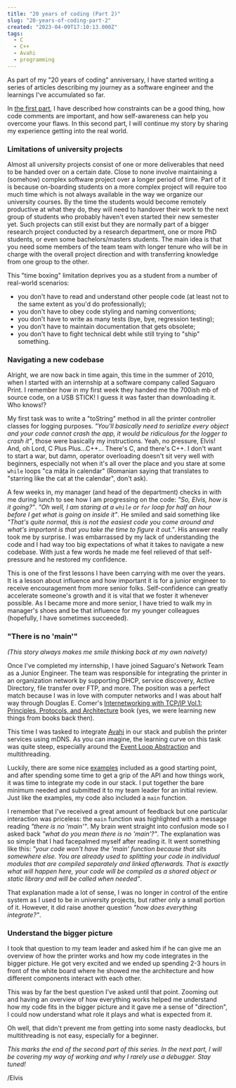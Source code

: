```yaml
---
title: "20 years of coding (Part 2)"
slug: "20-years-of-coding-part-2"
created: "2023-04-09T17:10:13.000Z"
tags:
  - C
  - C++
  - Avahi
  - programming
---
```


As part of my "20 years of coding" anniversary, I have started writing a series
of articles describing my journey as a software engineer and the learnings I've
accumulated so far.

In [the first part](/blog/20-years-of-coding-part-1), I have described how
constraints can be a good thing, how code comments are important, and how
self-awareness can help you overcome your flaws. In this second part, I will
continue my story by sharing my experience getting into the real world.

### Limitations of university projects

Almost all university projects consist of one or more deliverables that need to
be handed over on a certain date. Close to none involve maintaining a (somehow)
complex software project over a longer period of time. Part of it is because
on-boarding students on a more complex project will require too much time which
is not always available in the way we organize our university courses. By the
time the students would become remotely productive at what they do, they will
need to handover their work to the next group of students who probably haven't
even started their new semester yet. Such projects can still exist but they are
normally part of a bigger research project conducted by a research department,
one or more PhD students, or even some bachelors/masters students. The main idea
is that you need some members of the team team with longer tenure who will be in
charge with the overall project direction and with transferring knowledge from
one group to the other.

This "time boxing" limitation deprives you as a student from a number of
real-world scenarios:

- you don't have to read and understand other people code (at least not to the
  same extent as you'd do professionally);
- you don't have to obey code styling and naming conventions;
- you don't have to write as many tests (bye, bye, regression testing);
- you don't have to maintain documentation that gets obsolete;
- you don't have to fight technical debt while still trying to "ship" something.

### Navigating a new codebase

Alright, we are now back in time again, this time in the summer of 2010, when I
started with an internship at a software company called Saguaro Print. I
remember how in my first week they handed me the 700ish mb of source code, on a
USB STICK! I guess it was faster than downloading it. Who knows!?

My first task was to write a "toString" method in all the printer controller
classes for logging purposes. _"You'll basically need to serialize every object
and your code cannot crash the app, it would be ridiculous for the logger to
crash it"_, those were basically my instructions. Yeah, no pressure, Elvis! And,
oh Lord, C Plus Plus...C++... There's C, and there's C++. I don't want to start
a war, but damn, operator overloading doesn't sit very well with beginners,
especially not when it's all over the place and you stare at some `while` loops
"ca mâța în calendar" (Romanian saying that translates to "starring like the cat
at the calendar", don't ask).

A few weeks in, my manager (and head of the department) checks in with me during
lunch to see how I am progressing on the code: _"So, Elvis, how is it going?"_.
_"Oh well, I am staring at a `while` or `for` loop for half an hour before I get
what is going on inside it"_. He smiled and said something like _"That's quite
normal, this is not the easiest code you come around and what's important is
that you take the time to figure it out."_. His answer really took me by
surprise. I was embarrassed by my lack of understanding the code and I had way
too big expectations of what it takes to navigate a new codebase. With just a
few words he made me feel relieved of that self-pressure and he restored my
confidence.

This is one of the first lessons I have been carrying with me over the years. It
is a lesson about influence and how important it is for a junior engineer to
receive encouragement from more senior folks. Self-confidence can greatly
accelerate someone's growth and it is vital that we foster it whenever possible.
As I became more and more senior, I have tried to walk my in manager's shoes and
be that influence for my younger colleagues (hopefully, I have sometimes
succeeded).

### "There is no 'main'"

_(This story always makes me smile thinking back at my own naivety)_

Once I've completed my internship, I have joined Saguaro's Network Team as a
Junior Engineer. The team was responsible for integrating the printer in an
organization network by supporting DHCP, service discovery, Active Directory,
file transfer over FTP, and more. The position was a perfect match because I was
in love with computer networks and I was about half way through Douglas E.
Comer's [Internetworking with TCP/IP Vol.1: Principles, Protocols, and
Architecture](https://www.amazon.com/Internetworking-TCP-Vol-1-Principles-Architecture/dp/0130183806)
book (yes, we were learning new things from books back then).

This time I was tasked to integrate [Avahi](https://www.avahi.org/) in our stack
and publish the printer services using mDNS. As you can imagine, the learning
curve on this task was quite steep, especially around the [Event Loop
Abstraction](https://www.avahi.org/doxygen/html/index.html#event_loop) and
multithreading.

Luckily, there are some nice
[examples](https://www.avahi.org/doxygen/html/examples.html) included as a good
starting point, and after spending some time to get a grip of the API and how
things work, it was time to integrate my code in our stack. I put together the
bare minimum needed and submitted it to my team leader for an initial review.
Just like the examples, my code also included a `main` function.

I remember that I've received a great amount of feedback but one particular
interaction was priceless: the `main` function was highlighted with a message
reading _"there is no 'main'"_. My brain went straight into confusion mode so I
asked back _"what do you mean there is no 'main'?"_. The explanation was so
simple that I had facepalmed myself after reading it. It went something like
this: _"your code won't have the 'main' function because that sits somewhere
else. You are already used to splitting your code in individual modules that are
compiled separately and linked afterwards. That is exactly what will happen
here, your code will be compiled as a shared object or static library and will
be called when needed"_.

That explanation made a lot of sense, I was no longer in control of the entire
system as I used to be in university projects, but rather only a small portion
of it. However, it did raise another question _"how does everything
integrate?"_.

### Understand the bigger picture

I took that question to my team leader and asked him if he can give me an
overview of how the printer works and how my code integrates in the bigger
picture. He got very excited and we ended up spending 2-3 hours in front of the
white board where he showed me the architecture and how different components
interact with each other.

This was by far the best question I've asked until that point. Zooming out and
having an overview of how everything works helped me understand how my code fits
in the bigger picture and it gave me a sense of "direction", I could now
understand what role it plays and what is expected from it.

Oh well, that didn't prevent me from getting into some nasty deadlocks, but
multithreading is not easy, especially for a beginner.

_This marks the end of the second part of this series. In the next part, I will
be covering my way of working and why I rarely use a debugger. Stay tuned!_

/Elvis
